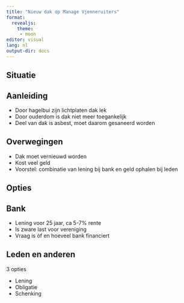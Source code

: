 ```yaml
---
title: "Nieuw dak op Manage Vjenneruiters"
format:
  revealjs: 
    theme: 
     - moon
editor: visual
lang: nl
output-dir: docs
---
```


## Situatie

::: {.callout-note appearance="simple"  icon=false}

## Aanleiding

-   Door hagelbui zijn lichtplaten dak lek
-   Door ouderdom is dak niet meer toegankelijk
-   Deel van dak is asbest, moet daarom gesaneerd worden
:::


::: {.callout-warning appearance="simple"  icon=false}
## Overwegingen

-   Dak moet vernieuwd worden
-   Kost veel geld
-   Voorstel: combinatie van lening bij bank en geld ophalen bij leden
:::

## Opties

::: {.callout-tip appearance="simple"  icon=false}
## Bank
-   Lening voor 25 jaar, ca 5-7% rente
-   Is zware last voor vereniging
-   Vraag is òf en hoeveel bank financiert
:::

::: {.callout-important appearance="simple"  icon=false}
## Leden en anderen

3 opties

-   Lening
-   Obligatie
-   Schenking 

:::


